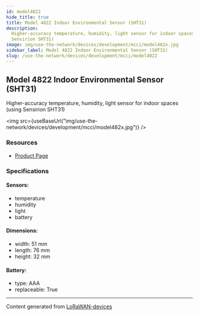 ```yaml
---
id: model4822
hide_title: true
title: Model 4822 Indoor Environmental Sensor (SHT31)
description:
  Higher-accuracy temperature, humidity, light sensor for indoor spaces (using
  Sensirion SHT31)
image: img/use-the-network/devices/development/mcci/model482x.jpg
sidebar_label: Model 4822 Indoor Environmental Sensor (SHT31)
slug: /use-the-network/devices/development/mcci/model4822
---
```



## Model 4822 Indoor Environmental Sensor (SHT31)

Higher-accuracy temperature, humidity, light sensor for indoor spaces (using
Sensirion SHT31)

<img
  src={useBaseUrl("img/use-the-network/devices/development/mcci/model482x.jpg")}
/>

### Resources

- [Product Page](https://mcci.io/m4821)

### Specifications

#### Sensors:

- temperature
- humidity
- light
- battery

#### Dimensions:

- width: 51 mm
- length: 76 mm
- height: 32 mm

#### Battery:

- type: AAA
- replaceable: True

---

Content generated from
[LoRaWAN-devices](https://github.com/TheThingsNetwork/lorawan-devices)
